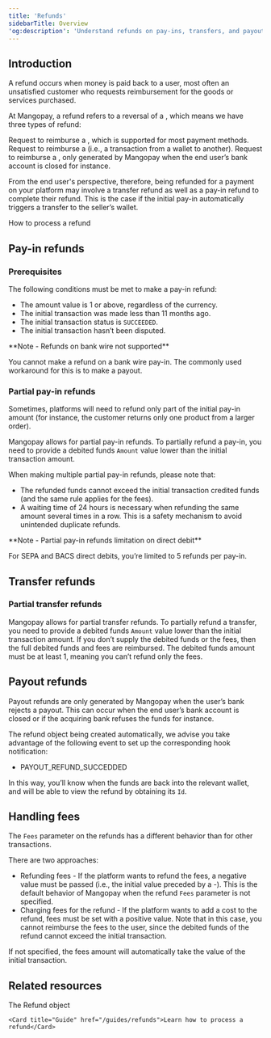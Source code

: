 ```yaml
---
title: 'Refunds' 
sidebarTitle: Overview 
'og:description': 'Understand refunds on pay-ins, transfers, and payouts, to help provide a seamless payment experience'  
---
```

  

## Introduction  

A refund occurs when money is paid back to a user, most often an unsatisfied customer who requests reimbursement for the goods or services purchased.  

At Mangopay, a refund refers to a reversal of a <Transaction content="transaction" />, which means we have three types of refund: 

<CardGroup cols={2}>  
<Card title="Pay-in refund">  
 Request to reimburse a <PayIn content="pay-in" />, which is supported for most payment methods.  
</Card>  
<Card title="Transfer refund">  
 Request to reimburse a <Transfer content="transfer" /> (i.e., a transaction from a wallet to another).  
</Card>  
<Card title="Payout refund">  
 Request to reimburse a <Payout content="payout" />, only generated by Mangopay when the end user’s bank account is closed for instance.  
</Card>  
</CardGroup>  

From the end user's perspective, therefore, being refunded for a payment on your platform may involve a transfer refund as well as a pay-in refund to complete their refund. This is the case if the initial pay-in automatically triggers a transfer to the seller’s wallet.  

<Card title="Tutorial">How to process a refund</Card>  

## Pay-in refunds  

### Prerequisites  

The following conditions must be met to make a pay-in refund:  
- The amount value is 1 or above, regardless of the currency.  
- The initial transaction was made less than 11 months ago.  
- The initial transaction status is `SUCCEEDED`.  
- The initial transaction hasn’t been disputed.  

<Note>  
**Note - Refunds on bank wire not supported** 
  
You cannot make a refund on a bank wire pay-in. The commonly used workaround for this is to make a payout.  
</Note>  

### Partial pay-in refunds  

Sometimes, platforms will need to refund only part of the initial pay-in amount (for instance, the customer returns only one product from a larger order).  

Mangopay allows for partial pay-in refunds. To partially refund a pay-in, you need to provide a debited funds `Amount` value lower than the initial transaction amount.  

When making multiple partial pay-in refunds, please note that:  
- The refunded funds cannot exceed the initial transaction credited funds (and the same rule applies for the fees).  
- A waiting time of 24 hours is necessary when refunding the same amount several times in a row. This is a safety mechanism to avoid unintended duplicate refunds.  

<Note>  
**Note - Partial pay-in refunds limitation on direct debit** 
  
For SEPA and BACS direct debits, you’re limited to 5 refunds per pay-in.  
</Note>  

## Transfer refunds  

### Partial transfer refunds  

Mangopay allows for partial transfer refunds. To partially refund a transfer, you need to provide a debited funds `Amount` value lower than the initial transaction amount. If you don’t supply the debited funds or the fees, then the full debited funds and fees are reimbursed. The debited funds amount must be at least 1, meaning you can’t refund only the fees.  

## Payout refunds  

Payout refunds are only generated by Mangopay when the user’s bank rejects a payout. This can occur when the end user’s bank account is closed or if the acquiring bank refuses the funds for instance.  

The refund object being created automatically, we advise you take advantage of the following event to set up the corresponding hook notification:  
- PAYOUT_REFUND_SUCCEDDED  

In this way, you’ll know when the funds are back into the relevant wallet, and will be able to view the refund by obtaining its `Id`.  

## Handling fees  

The `Fees` parameter on the refunds has a different behavior than for other transactions.  

There are two approaches:  
- Refunding fees - If the platform wants to refund the fees, a negative value must be passed (i.e., the initial value preceded by a -). This is the default behavior of Mangopay when the refund `Fees` parameter is not specified.  
- Charging fees for the refund - If the platform wants to add a cost to the refund, fees must be set with a positive value. Note that in this case, you cannot reimburse the fees to the user, since the debited funds of the refund cannot exceed the initial transaction.  

If not specified, the fees amount will automatically take the value of the initial transaction.  

## Related resources  

<CardGroup cols={2}>
    <Card title="Endpoint" href="/api-reference/refunds/refund-object">The Refund object</Card>  

    <Card title="Guide" href="/guides/refunds">Learn how to process a refund</Card>
</CardGroup>
